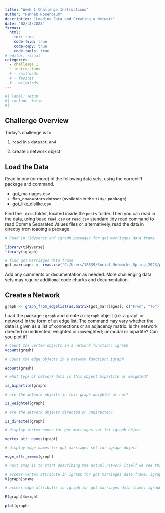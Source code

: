 ```yaml
---
title: "Week 1 Challenge Instructions"
author: "Hannah Rosenbaum"
description: "Loading Data and Creating a Network"
date: "02/13/2023"
format:
  html:
    toc: true
    code-fold: true
    code-copy: true
    code-tools: true
# editor: visual
categories: 
  - challenge_1
  - instructions
  # - railroads
  # - faostat
  # - wildbirds
---
```


```r
#| label: setup
#| include: false
#| 
```

## Challenge Overview

Today's challenge is to

1) read in a dataset, and

2) create a network object

## Load the Data

Read in one (or more) of the following data sets, using the correct R package and command.

-   got_marriages.csv
-   fish_encounters dataset (available in the `tidyr` package)
-   got_like_dislike.csv

Find the `_data` folder, located inside the `posts` folder. Then you can read in the data, using base `read.csv` or `read_csv` standard tidy read command to read Comma Separated Values files or, alternatively, read the data in directly from loading a package.
```r
# Read in tidyverse and igraph packages for got marriages data frame

library(tidyverse)
library(igraph)
```


```r
# find got marriages data frame
got_marriages <- read.csv("C:/Users/18639/Social_Networks_Spring_2023/posts/_data/got/got_marriages.csv")

```

Add any comments or documentation as needed. More challenging data sets may require additional code chunks and documentation.

## Create a Network
```r
graph <- graph_from_edgelist(as.matrix(got_marriages[, c("From", "To")]))
```


Load the package `igraph` and create an `igraph` object (i.e. a graph or network) in the form of an edge list. The command may vary whether the data is given as a list of connections or an adjacency matrix. Is the network directed or undirected; weighted or unweighted; unimodal or bipartite? Can you plot it?

```r
# Count the vertex objects in a network function: igraph
vcount(graph)

# Count the edge objects in a network function: igraph

ecount(graph)

# what type of network data is this object bipartite or weighted? 

is_bipartite(graph)

# are the network objects in this graph weighted or not? 

is_weighted(graph)

# are the network objects directed or undirected?

is_directed(graph)

# display vertex names for got marriages set for igraph object

vertex_attr_names(graph)

# display edge names for got marriages set for igraph object

edge_attr_names(graph)

# next step is to start describing the actual network itself we see this with the co-joining of the data frame and attributes

# access vertex attribute in igraph for got marriages date frame: igraph
V(graph)$name

# access edge attributes in igraph for got marriages data frame: igraph 

E(graph)$weight

plot(graph)

```
